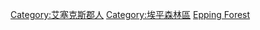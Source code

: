 [[Category:艾塞克斯郡人|Category:艾塞克斯郡人]]
[[Category:埃平森林區|Category:埃平森林區]]
[[Category:依英格蘭轄區劃分的人物|Epping Forest]]
